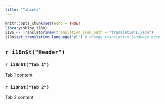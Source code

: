 ```yaml
---
title: "Tabsets"
---
```


```r
knitr::opts_chunk$set(echo = TRUE)
library(shiny.i18n)
i18n <- Translator$new(translation_json_path = "translations.json")
i18n$set_translation_language("pl") # change translation language here
```

## `r i18n$t("Header")` {.tabset}

::: {.panel-tabset}

### `r i18n$t("Tab 1")` 

Tab 1 content

### `r i18n$t("Tab 2")`

Tab 2 content

:::
